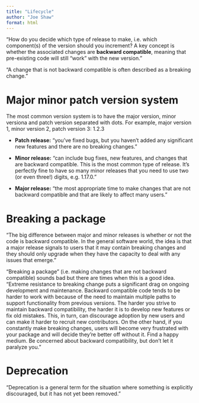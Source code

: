 ```yaml
---
title: "Lifecycle"
author: "Joe Shaw"
format: html
---
```


"How do you decide which type of release to make, i.e. which component(s) of the version should you increment? A key concept is whether the associated changes are **backward compatible**, meaning that pre-existing code will still “work” with the new version."

"A change that is not backward compatible is often described as a breaking change."

# Major minor patch version system

The most common version system is to have the major version, minor versiona and patch version separated with dots. For example, major version 1, minor version 2, patch version 3: 1.2.3

- **Patch release:** "you’ve fixed bugs, but you haven’t added any significant new features and there are no breaking changes."

- **Minor release:** "can include bug fixes, new features, and changes that are backward compatible. This is the most common type of release. It’s perfectly fine to have so many minor releases that you need to use two (or even three!) digits, e.g. 1.17.0."

- **Major release:** "the most appropriate time to make changes that are not backward compatible and that are likely to affect many users."

# Breaking a package

"The big difference between major and minor releases is whether or not the code is backward compatible. In the general software world, the idea is that a major release signals to users that it may contain breaking changes and they should only upgrade when they have the capacity to deal with any issues that emerge."

"Breaking a package" (i.e. making changes that are not backward compatible) sounds bad but there are times when this is a good idea. "Extreme resistance to breaking change puts a significant drag on ongoing development and maintenance. Backward compatible code tends to be harder to work with because of the need to maintain multiple paths to support functionality from previous versions. The harder you strive to maintain backward compatibility, the harder it is to develop new features or fix old mistakes. This, in turn, can discourage adoption by new users and can make it harder to recruit new contributors. On the other hand, if you constantly make breaking changes, users will become very frustrated with your package and will decide they’re better off without it. Find a happy medium. Be concerned about backward compatibility, but don’t let it paralyze you."

# Deprecation

"Deprecation is a general term for the situation where something is explicitly discouraged, but it has not yet been removed."
